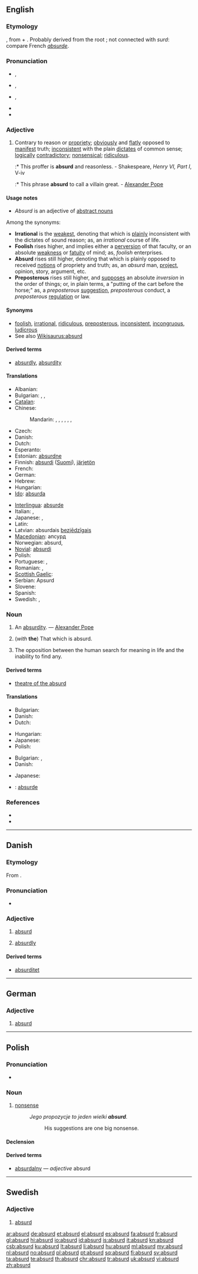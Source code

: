 ==English==

===Etymology===
{{etyl|la|en}} {{term|absurdus||lang=la|discordant, unreasonable}}, from {{term|ab||lang=la}} + {{term|surdus||lang=la|deaf}}. Probably derived from the root {{term||svar|to sound}}; not connected with ''surd'': compare French ''[[absurde]]''.

===Pronunciation===
* {{a|Canada}} {{IPA|/æbˈzɝd/}}, {{SAMPA|/{b"s@`d/}}
* {{a|UK}} {{IPA|/əbˈsɜːd/}}, {{SAMPA|/@b"s3:d/}}
* {{a|US}} {{IPA|/əbˈsɝd/}}, {{SAMPA|/@b"s@`d/}}
* {{rhymes|ɜː(r)d}}
* {{audio|en-us-absurd.ogg|Audio (US)}}

===Adjective===
{{en-adj|er|more}}

# Contrary to reason or [[propriety]]; [[obviously]] and [[flatly]] opposed to [[manifest]] truth; [[inconsistent]] with the plain [[dictates]] of common sense; [[logically]] [[contradictory]]; [[nonsensical]]; [[ridiculous]].
#:* This proffer is '''absurd''' and reasonless. - Shakespeare, ''Henry VI, Part I'', V-iv
#:* This phrase '''absurd''' to call a villain great. - [[w:Alexander Pope|Alexander Pope]]

====Usage notes====
* ''Absurd'' is an adjective of [[abstract noun]]s
Among the synonyms:
* '''Irrational''' is the [[weakest]], denoting that which is [[plainly]] inconsistent with the dictates of sound reason; as, an ''irrational'' course of life.
* '''Foolish''' rises higher, and implies either a [[perversion]] of that faculty, or an absolute [[weakness]] or [[fatuity]] of mind; as, ''foolish'' enterprises.
* '''Absurd''' rises still higher, denoting that which is plainly opposed to received [[notions]] of propriety and truth; as, an ''absurd'' man, [[project]], opinion, story, argument, etc.
* '''Preposterous''' rises still higher, and [[supposes]] an absolute ''inversion'' in the order of things; or, in plain terms, a "putting of the cart before the horse;" as, a ''preposterous'' [[suggestion]], ''preposterous'' conduct, a ''preposterous'' [[regulation]] or law.

====Synonyms====
* [[foolish]], [[irrational]], [[ridiculous]], [[preposterous]], [[inconsistent]], [[incongruous]], [[ludicrous]]
* See also [[Wikisaurus:absurd]]

====Derived terms====
* [[absurdly]], [[absurdity]]

====Translations====
{{trans-top|contrary to reason or propriety}}
* Albanian: {{t+|sq|absurd|xs=Albanian}}
* Bulgarian: {{t+|bg|абсурден}},  {{t|bg|нелеп}},  {{t|bg|безсмислен}}
* [[Catalan]]: {{t-|ca|absurd}}
* Chinese:
*: Mandarin: {{t|zh|荒謬|sc=Hani}}, {{t|zh|荒谬|tr=huāngmiù|sc=Hani}}, {{t|zh|荒唐|tr=huāngtáng|sc=Hani}}, {{t|zh|荒誕|sc=Hani}}, {{t|zh|荒诞|tr=huāngdàn|sc=Hani}}, {{qualifier|literary}} {{t|zh|悖謬|sc=Hani}}, {{t|zh|悖谬|tr=bèimiù|sc=Hani}}
* Czech: {{t+|cs|absurdní}}
* Danish: {{t-|da|absurd}}
* Dutch: {{t+|nl|absurd}}
* Esperanto: {{t-|eo|absurda|xs=Esperanto}}
* Estonian: [[absurdne]]
* Finnish: [[absurdi]] ([[:fi:absurdi|Suomi]]), [[järjetön]]
* French: {{t+|fr|absurde|m|f}}
* German: {{t+|de|absurd}}
* Hebrew: {{t+|he|אבסורד}}
* Hungarian: {{t+|hu|abszurd}}
* [[Ido]]: [[absurda]]
{{trans-mid}}
* [[Interlingua]]: [[absurde]]
* Italian: {{t+|it|assurdo|m}}, {{t+|it|assurda|f}}
* Japanese: {{t|ja|馬鹿らしい|tr=bakarashī}}, {{t|ja|愚かな|tr=orokana}}
* Latin: {{t+|la|absurdus}}
* Latvian: absurdais [[bezjēdzīgais]]
* [[Macedonian]]: апсурд
* Norwegian: absurd, {{t|no|tåpelig}}
* [[Novial]]: [[absurdi]]
* Polish: {{t+|pl|absurdalny}}
* Portuguese: {{t+|pt|absurdo|m}}, {{t+|pt|absurda|f}}
* Romanian: {{t-|ro|absurd}}, {{t-|ro|iraţional}}
* [[Scottish Gaelic]]: {{t-|gd|amaideach|xs=Scottish Gaelic}}
* Serbian: Apsurd
* Slovene: {{t-|sl|absurden|alt=absúrden}}
* Spanish: {{t+|es|absurdo}}
* Swedish: {{t+|sv|absurd}}, {{t|sv|befängd}}
{{trans-bottom}}

===Noun===
{{en-noun}}
{{wikipedia|Absurdism}}

# {{obsolete}} An [[absurdity]]. &mdash; [[w:Alexander Pope|Alexander Pope]]
# (''with'' '''the''') That which is absurd.
# {{philosophy}} The opposition between the human search for meaning in life and the inability to find any.

====Derived terms====
* [[theatre of the absurd]]

====Translations====
{{trans-top|obsolete: an absurdity}}
* Bulgarian: {{t+|bg|абсурд}}
* Danish: {{t-|da|absurditet|c}}
* Dutch: {{t+|nl|absurd|n}}
{{trans-mid}}
* Hungarian: {{t+|hu|abszurdum}}
* Japanese: {{t+|ja|馬鹿|tr=baka}}
* Polish: {{t+|pl|absurd|m}}
{{trans-bottom}}

{{trans-top|that which is absurd}}
* Bulgarian: {{t+|bg|абсурд}},  {{t|bg|нелепост}}
* Danish: {{t-|da|absurditet|c}}
{{trans-mid}}
* Japanese: {{t-|ja|愚鈍|tr=gudon}}
{{trans-bottom}}

{{checktrans-top}}
* {{ttbc|Novial}}: [[absurde]]
{{trans-mid}}
{{trans-bottom}}

===References===
* {{R:Webster 1913}}
* {{R:Century 1911}}

----

==Danish==

===Etymology===
From {{etyl|la|da}} {{term|absurdus||discordant, unreasonable|lang=la}}.

===Pronunciation===
* {{IPA|/absurd/|[ɑbˈsuɐ̯ˀd̥]|lang=da}}

===Adjective===
{{infl|da|adjective|neuter|[[absurd]]|definite and plural|absurde}}

# [[absurd#English|absurd]]
# {{qualifier|adverbial}} [[absurdly]]

====Derived terms====
* [[absurditet]]

----

==German==

===Adjective===
{{de-adj|comparative=absurder|superlative=absurdesten}}

# [[absurd#English|absurd]]

----

==Polish==

===Pronunciation===
* {{audio|Pl-absurd.ogg|Audio}}

===Noun===
{{infl|pl|noun|g=m}}

# [[nonsense]]
#: ''Jego propozycje to jeden wielki '''absurd'''.''
#:: His suggestions are one big nonsense.

====Declension====
{{pl-decl-noun
|absurd|absurdy
|absurdu|absurdów
|absurdowi|absurdom
|absurd|absurdy
|absurdem|absurdami
|absurdzie|absurdach
|absurdzie|absurdy
}}

====Derived terms====
* [[absurdalny]] &mdash; ''adjective'' absurd

----

==Swedish==

===Adjective===
{{infl|sv|adjective}}
{{sv-adj-peri|2=absurt}}

# [[#English|absurd]]

[[ar:absurd]]
[[de:absurd]]
[[et:absurd]]
[[el:absurd]]
[[es:absurd]]
[[fa:absurd]]
[[fr:absurd]]
[[gl:absurd]]
[[hi:absurd]]
[[io:absurd]]
[[id:absurd]]
[[is:absurd]]
[[it:absurd]]
[[kn:absurd]]
[[csb:absurd]]
[[ku:absurd]]
[[lt:absurd]]
[[li:absurd]]
[[hu:absurd]]
[[ml:absurd]]
[[my:absurd]]
[[nl:absurd]]
[[no:absurd]]
[[pl:absurd]]
[[pt:absurd]]
[[sq:absurd]]
[[fi:absurd]]
[[sv:absurd]]
[[ta:absurd]]
[[te:absurd]]
[[th:absurd]]
[[chr:absurd]]
[[tr:absurd]]
[[uk:absurd]]
[[vi:absurd]]
[[zh:absurd]]